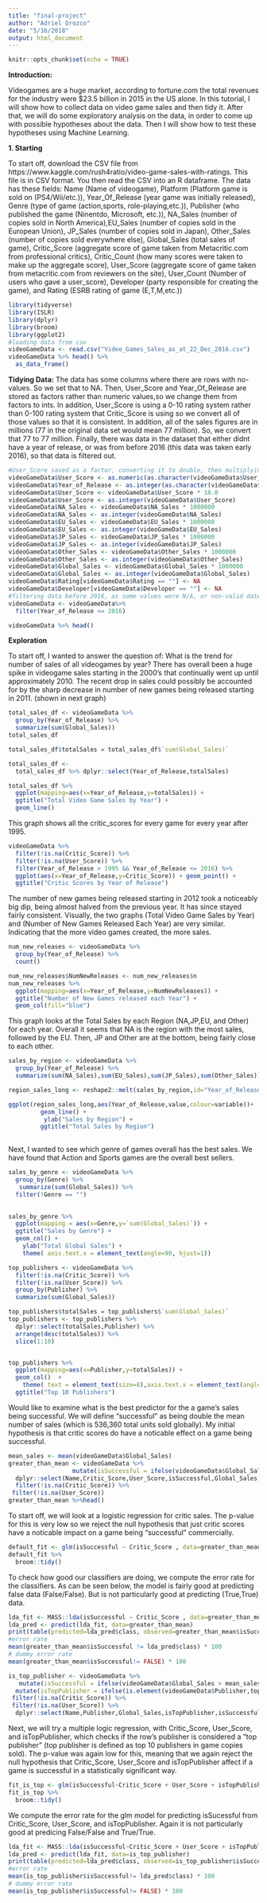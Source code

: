 ```yaml
---
title: "final-project"
author: "Adriel Orozco"
date: "5/16/2018"
output: html_document
---
```


```r
knitr::opts_chunk$set(echo = TRUE)
```

**Introduction:**

Videogames are a huge market, according to fortune.com the total revenues for the industry were $23.5 billion in 2015 in the US alone. In this tutorial, I will show how to collect data on video game sales and then tidy it. After that, we will do some exploratory analysis on the data, in order to come up with possible hypotheses about the data. Then I will show how to test these hypotheses using Machine Learning.


**1. Starting**

To start off, download the CSV file from https://www.kaggle.com/rush4ratio/video-game-sales-with-ratings. This file is in CSV format. You then read the CSV into an R dataframe. The data has these fields: Name (Name of videogame), Platform (Platform game is sold on (PS4/Wii/etc.)), Year_Of_Release (year game was initially released), Genre (type of game (action,sports, role-playing,etc.)), Publisher (who published the game (Ninentdo, Microsoft, etc.)), NA_Sales (number of copies sold in North America),EU_Sales (number of copies sold in the European Union), JP_Sales (number of copies sold in Japan), Other_Sales (number of copies sold everywhere else), Global_Sales (total sales of game), Critic_Score (aggregate score of game taken from Metacritic.com from professional critics), Critic_Count (how many scores were taken to make up the aggregate score), User_Score (aggregate score of game taken from metacritic.com from reviewers on the site), User_Count (Number of users who gave a user_score), Developer (party responsible for creating the game), and Rating (ESRB rating of game (E,T,M,etc.))
```r
library(tidyverse)
library(ISLR)
library(dplyr)
library(broom)
library(ggplot2)
#loading data from csv
videoGameData <- read.csv("Video_Games_Sales_as_at_22_Dec_2016.csv")
videoGameData %>% head() %>%
  as_data_frame()
```

**Tidying Data:**
The data has some columns where there are rows with no-values. So we set that to NA. Then, User_Score and Year_Of_Release are stored as factors rather than numeric values,so we change them from factors to ints. In addition, User_Score is using a 0-10 rating system rather than 0-100 rating system that Critic_Score is using so we convert all of those values so that it is consistent. In addition, all of the sales figures are in millions (77 in the original data set would mean 77 million). So, we convert that 77 to 77 million. Finally, there was data in the dataset that either didnt have a year of release, or was from before 2016 (this data was taken early 2016), so that data is filtered out.

```r
#User_Score saved as a factor, converting it to double, then multiplying that by 10 so its the same format as the Critic_Score column. Also multiplied each of the sales numbers by 1 million, as the previous values were in thousands
videoGameData$User_Score <- as.numeric(as.character(videoGameData$User_Score))
videoGameData$Year_of_Release <- as.integer(as.character(videoGameData$Year_of_Release))
videoGameData$User_Score <- videoGameData$User_Score * 10.0
videoGameData$User_Score <- as.integer(videoGameData$User_Score)
videoGameData$NA_Sales <- videoGameData$NA_Sales * 1000000
videoGameData$NA_Sales <- as.integer(videoGameData$NA_Sales)
videoGameData$EU_Sales <- videoGameData$EU_Sales * 1000000
videoGameData$EU_Sales <- as.integer(videoGameData$EU_Sales)
videoGameData$JP_Sales <- videoGameData$JP_Sales * 1000000
videoGameData$JP_Sales <- as.integer(videoGameData$JP_Sales)
videoGameData$Other_Sales <- videoGameData$Other_Sales * 1000000
videoGameData$Other_Sales <- as.integer(videoGameData$Other_Sales)
videoGameData$Global_Sales <- videoGameData$Global_Sales * 1000000
videoGameData$Global_Sales <- as.integer(videoGameData$Global_Sales)
videoGameData$Rating[videoGameData$Rating == ""] <- NA
videoGameData$Developer[videoGameData$Developer == ""] <- NA
#filtering data before 2016, as some values were N/A, or non-valid dates
videoGameData <- videoGameData%>%
  filter(Year_of_Release <= 2016) 

videoGameData %>% head()
```

**Exploration**


To start off, I wanted to answer the question of: What is the trend for number of sales of all videogames by year? There has overall been a huge spike in videogame sales starting in the 2000's that continually went up until approximately 2010. The recent drop in sales could possibly be accounted for by the sharp decrease in number of new games being released starting in 2011. (shown in next graph)

```r
total_sales_df <- videoGameData %>%
  group_by(Year_of_Release) %>%
  summarize(sum(Global_Sales))
total_sales_df

total_sales_df$totalSales = total_sales_df$`sum(Global_Sales)`

total_sales_df <- 
  total_sales_df %>% dplyr::select(Year_of_Release,totalSales)

total_sales_df %>% 
  ggplot(mapping=aes(x=Year_of_Release,y=totalSales)) +
  ggtitle("Total Video Game Sales by Year") + 
  geom_line()
```

This graph shows all the critic_scores for every game for every year after 1995. 
```r
videoGameData %>%
  filter(!is.na(Critic_Score)) %>%
  filter(!is.na(User_Score)) %>%
  filter(Year_of_Release > 1995 && Year_of_Release <= 2016) %>%
  ggplot(aes(x=Year_of_Release,y=Critic_Score)) + geom_point() +
  ggtitle("Critic Scores by Year of Release")
```

The number of new games being released starting in 2012 took a noticeably big dip, being almost halved from the previous year. It has since stayed fairly consistent. Visually, the two graphs (Total Video Game Sales by Year) and (Number of New Games Released Each Year) are very similar. Indicating that the more video games created, the more sales.


```r
num_new_releases <- videoGameData %>%
  group_by(Year_of_Release) %>%
  count()

num_new_releases$NumNewReleases <- num_new_releases$n
num_new_releases %>%
  ggplot(mapping=aes(x=Year_of_Release,y=NumNewReleases)) + 
  ggtitle("Number of New Games released each Year") +
  geom_col(fill="blue") 
```

This graph looks at the Total Sales by each Region (NA,JP,EU, and Other) for each year. Overall it seems that NA is the region with the most sales, followed by the EU. Then, JP and Other are at the bottom, being fairly close to each other.
```r
sales_by_region <- videoGameData %>%
  group_by(Year_of_Release) %>%
  summarize(sum(NA_Sales),sum(EU_Sales),sum(JP_Sales),sum(Other_Sales))

region_sales_long <- reshape2::melt(sales_by_region,id="Year_of_Release",measure= c("sum(NA_Sales)","sum(EU_Sales)","sum(JP_Sales)","sum(Other_Sales)"))

ggplot(region_sales_long,aes(Year_of_Release,value,colour=variable))+
         geom_line() +
          ylab("Sales by Region") +
         ggtitle("Total Sales by Region")
 
```



Next, I wanted to see which genre of games overall has the best sales. We have found that Action and Sports games are the overall best sellers.
```r
sales_by_genre <- videoGameData %>%
  group_by(Genre) %>%
   summarize(sum(Global_Sales)) %>%
  filter(!Genre == "")
  

sales_by_genre %>%
  ggplot(mapping = aes(x=Genre,y=`sum(Global_Sales)`)) +
  ggtitle("Sales by Genre") +
  geom_col() +
    ylab("Total Global Sales") +
    theme( axis.text.x = element_text(angle=90, hjust=1)) 
```



```r
top_publishers <- videoGameData %>%
  filter(!is.na(Critic_Score)) %>%
  filter(!is.na(User_Score)) %>%
  group_by(Publisher) %>%
  summarize(sum(Global_Sales))

top_publishers$totalSales = top_publishers$`sum(Global_Sales)`
top_publishers <- top_publishers %>%
  dplyr::select(totalSales,Publisher) %>%
  arrange(desc(totalSales)) %>%
  slice(1:10)


top_publishers %>%
  ggplot(mapping=aes(x=Publisher,y=totalSales)) +
  geom_col()  +
    theme( text = element_text(size=8),axis.text.x = element_text(angle=90, hjust=1)) + 
  ggtitle("Top 10 Publishers") 
```

Would like to examine what is the best predictor for the a game's sales being successful. We will define "successful" as being double the mean number of sales (which is 536,360 total units sold globally). My initial hypothesis is that critic scores do have a noticable effect on a game being successful.
```r
mean_sales <- mean(videoGameData$Global_Sales)
greater_than_mean <- videoGameData %>%
                  mutate(isSuccessful = ifelse(videoGameData$Global_Sales > mean_sales,TRUE,FALSE)) %>%
  dplyr::select(Name,Critic_Score,User_Score,isSuccessful,Global_Sales,NA_Sales,EU_Sales,JP_Sales,Other_Sales,Platform) %>%
  filter(!is.na(Critic_Score)) %>%
 filter(!is.na(User_Score))
greater_than_mean %>%head() 

```

To start off, we will look at a logistic regression for critic sales. The p-value for this is very low so we reject the null hypothesis that just critic scores have a noticable impact on a game being "successful" commercially. 
```r

default_fit <- glm(isSuccessful ~ Critic_Score , data=greater_than_mean, family=binomial)
default_fit %>% 
  broom::tidy() 

```

To check how good our classifiers are doing, we compute the error rate for the classifiers. As can be seen below, the model is fairly good at predicting false data (False/False). But is not particularly good at predicting (True,True) data.
```r
lda_fit <- MASS::lda(isSuccessful ~ Critic_Score , data=greater_than_mean)
lda_pred <- predict(lda_fit, data=greater_than_mean)
print(table(predicted=lda_pred$class, observed=greater_than_mean$isSuccessful))
#error rate
mean(greater_than_mean$isSuccessful != lda_pred$class) * 100
# dummy error rate
mean(greater_than_mean$isSuccessful!= FALSE) * 100
```


```r
is_top_publisher <- videoGameData %>%
   mutate(isSuccessful = ifelse(videoGameData$Global_Sales > mean_sales,TRUE,FALSE)) %>%
  mutate(isTopPublisher = ifelse(is.element(videoGameData$Publisher,top_publishers$Publisher),TRUE,FALSE)) %>%
 filter(!is.na(Critic_Score)) %>%
 filter(!is.na(User_Score)) %>%
  dplyr::select(Name,Publisher,Global_Sales,isTopPublisher,isSuccessful,Critic_Score,User_Score)

```

Next, we will try a multiple logic regression, with Critic_Score, User_Score, and isTopPublisher, which checks if the row's publisher is considered a "top publisher" (top publisher is defined as top 10 publishers in game copies sold). The p-value was again low for this, meaning that we again reject the null hypothesis that Critic_Score, User_Score and isTopPublisher affect if a game is successful in a statistically significant way.
```r
fit_is_top <- glm(isSuccessful~Critic_Score + User_Score + isTopPublisher,data=is_top_publisher,family=binomial) 
fit_is_top %>%
  broom::tidy()

```

We compute the error rate for the glm model for predicting isSucessful from Critic_Score, User_Score, and isTopPublisher. Again it is not particularly good at predicing False/False and True/True.
```r
lda_fit <- MASS::lda(isSuccessful~Critic_Score + User_Score + isTopPublisher ,data=is_top_publisher)
lda_pred <- predict(lda_fit, data=is_top_publisher)
print(table(predicted=lda_pred$class, observed=is_top_publisher$isSuccessful))
#error rate
mean(is_top_publisher$isSuccessful!= lda_pred$class) * 100
# dummy error rate
mean(is_top_publisher$isSuccessful!= FALSE) * 100

```



